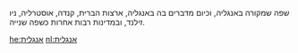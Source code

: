 שפה שמקורה באנגליה, וכיום מדברים בה באנגליה, ארצות הברית, קנדה, אוסטרליה, ניו זילנד, ובמדינות רבות אחרות כשפה שנייה.

[[he:אנגלית]]
[[nl:אנגלית]]